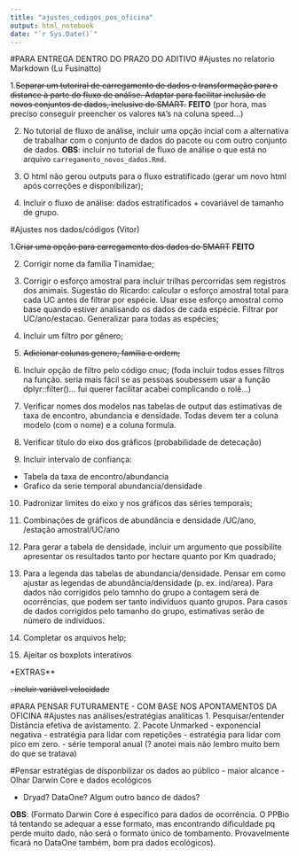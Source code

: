 ```yaml
---
title: "ajustes_codigos_pos_oficina"
output: html_notebook
date: "`r Sys.Date()`"
---
```

#PARA ENTREGA DENTRO DO PRAZO DO ADITIVO
#Ajustes no relatorio Markdown (Lu Fusinatto)

1.~~Separar um tutoriral de carregamento de dados e transformação para o distance à parte do fluxo de análise. 
Adaptar para facilitar inclusão de novos conjuntos de dados, inclusive do SMART.~~ **FEITO** (por hora, mas preciso conseguir preencher os valores `NA`'s na coluna speed...)


2. No tutorial de fluxo de análise, incluir uma opção incial com a alternativa de trabalhar com o conjunto de dados do pacote ou com outro conjunto de dados. 
**OBS**: incluir no tutorial de fluxo de análise o que está no arquivo `carregamento_novos_dados.Rmd`.

3. O html não gerou outputs para o fluxo estratificado (gerar um novo html após correções e disponibilizar); 

4. Incluir o fluxo de análise: dados estratificados + covariável de tamanho de grupo.



#Ajustes nos dados/códigos (Vitor)

1.~~Criar uma opção para carregamento dos dados do SMART~~ **FEITO**

2. Corrigir nome da família Tinamidae;

3. Corrigir o esforço amostral para incluir trilhas percorridas sem registros dos animais.
Sugestão do Ricardo: calcular o esforço amostral total para cada UC antes de filtrar por espécie. Usar esse esforço amostral como base quando estiver analisando os dados de cada espécie. Filtrar por UC/ano/estacao. Generalizar para todas as espécies;

4. Incluir um filtro por gênero; 

5. ~~Adicionar colunas genero, familia e ordem;~~

6. Incluir opção de filtro pelo código cnuc; (foda incluir todos esses filtros na função. seria mais fácil se as pessoas soubessem usar a função dplyr::filter()... fui querer facilitar acabei complicando o rolê...)

7. Verificar nomes dos modelos nas tabelas de output das estimativas de taxa de encontro, abundancia e densidade. Todas devem ter a coluna modelo (com o nome) e a coluna formula.

8. Verificar título do eixo dos gráficos (probabilidade de detecação)

9. Incluir intervalo de confiança:
- Tabela da taxa de encontro/abundancia
- Grafico da serie temporal abundancia/densidade

10. Padronizar limites do eixo y nos gráficos das séries temporais;

11. Combinações de gráficos de abundância e densidade /UC/ano, /estação amostral/UC/ano

12. Para gerar a tabela de densidade, incluir um argumento que possibilite apresentar os resultados tanto por hectare quanto por Km quadrado;

13. Para a legenda das tabelas de abundancia/densidade. Pensar em como ajustar as legendas de abundância/densidade (p. ex. ind/area). Para dados não corrigidos pelo tamnho do grupo a contagem será de ocorrências, que podem ser tanto indivíduos quanto grupos. Para casos de dados corrigidos pelo tamanho do grupo, estimativas serão de número de indivíduos.

14. Completar os arquivos help;

15. Ajeitar os boxplots interativos

*EXTRAS**

~~. incluir variável velocidade~~

#PARA PENSAR FUTURAMENTE - COM BASE NOS APONTAMENTOS DA OFICINA
#Ajustes nas análises/estratégias analíticas
1. Pesquisar/entender Distância efetiva de avistamento.
2. Pacote Unmarked
  - exponencial negativa
  - estratégia para lidar com repetições
  - estratégia para lidar com pico em zero.
  - série temporal anual (? anotei mais não lembro muito bem do que se tratava)
  
#Pensar estratégias de disponbilizar os dados ao público - maior alcance
-Olhar Darwin Core e dados ecológicos 

- Dryad? DataOne? Algum outro banco de dados?

**OBS**: (Formato Darwin Core é específico para dados de ocorrência. O PPBio tá tentando se adequar a esse formato, mas encontrando dificuldade pq perde muito dado, não será o formato único de tombamento. Provavelmente ficará no DataOne também, bom pra dados ecológicos).